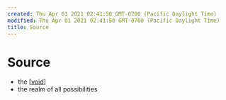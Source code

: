 ```yaml
---
created: Thu Apr 01 2021 02:41:50 GMT-0700 (Pacific Daylight Time)
modified: Thu Apr 01 2021 02:41:50 GMT-0700 (Pacific Daylight Time)
title: Source
---
```


# Source

- the [[void]]
- the realm of all possibilities



[//begin]: # "Autogenerated link references for markdown compatibility"
[void]: void "void"
[//end]: # "Autogenerated link references"